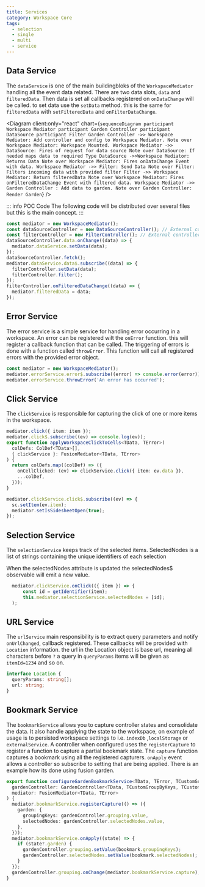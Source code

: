 ---
title: Services
category: Workspace Core
tags:
  - selection
  - single
  - multi
  - service
---


## Data Service

The `dataService` is one of the main buildingbloks of the `WorkspaceMediator` handling all the event data related. There are two data slots, `data` and `filteredData`.
Then data is set all callbacks registered on `onDataChange` will be called. to set data use the `setData` method. this is the same for `filteredData` with `setFilteredData` and `onFilterDataChange`.

<Diagram
  client:only="react"
  chart={`sequenceDiagram
    participant Workspace Mediator
    participant Garden Controller
    participant DataSource
    participant Filter
    Garden Controller ->> Workspace Mediator: Add controller and config to Workspace Mediator.
    Note over Workspace Mediator: Workspace Mounted.
    Workspace Mediator ->> DataSource: Fires of request for data source
    Note over DataSource: If needed maps data to required Type
    DataSource ->>Workspace Mediator: Returns Data
    Note over Workspace Mediator: Fires onDataChange Event with data.
    Workspace Mediator ->> Filter: Send Data
    Note over Filter: Filters incoming data with provided filter
    Filter ->> Workspace Mediator: Return filteredData
    Note over Workspace Mediator: Fires onFilteredDataChange Event with filtered data.
    Workspace Mediator ->> Garden Controller : Add data to garden.
    Note over Garden Controller: Render Garden`}
/>

::: info POC Code
The following code will be distributed over several files but this is the main concept.
:::

```ts
const mediator = new WorkspaceMediator();
const dataSourceController = new DataSourceController(); // External controller
const filterController = new FilterController(); // External controller
dataSourceController.data.onChange((data) => {
  mediator.dataService.setData(data);
});
dataSourceController.fetch();
mediator.dataService.data$.subscribe((data) => {
  filterController.setData(data);
  filterController.filter();
});
filterController.onFilteredDataChange((data) => {
  mediator.filteredData = data;
});
```

## Error Service

The error service is a simple service for handling error occurring in a workspace. An error can be registered wilt the `onError` function. this will register a callback function that can be called. The triggering of errors is done with a function called `throwError`. This function will call all registered errors with the provided error object.

```ts
const mediator = new WorkspaceMediator();
mediator.errorService.error$.subscribe((error) => console.error(error));
mediator.errorService.throwError('An error has occurred');
```

## Click Service

The `clickService` is responsible for capturing the click of one or more items in the workspace.

```ts
mediator.click({ item: item });
mediator.click$.subscribe((ev) => console.log(ev));
export function applyWorkspaceClickToCells<TData, TError>(
  colDefs: ColDef<TData>[],
  { clickService }: FusionMediator<TData, TError>
) {
  return colDefs.map((colDef) => ({
    onCellClicked: (ev) => clickService.click({ item: ev.data }),
    ...colDef,
  }));
}
```

```ts
mediator.clickService.click$.subscribe((ev) => {
  sc.setItem(ev.item);
  mediator.setIsSidesheetOpen(true);
});
```

## Selection Service

The `selectionService` keeps track of the selected items. SelectedNodes is a list of strings containing the unique identifiers of each selection

When the selectedNodes attribute is updated the selectedNodes$ observable will emit a new value.

```ts
  mediator.clickService.onClick(({ item }) => {
      const id = getIdentifier(item);
      this.mediator.selectionService.selectedNodes = [id];
  );
```

## URL Service

The `urlService` main responsibility is to extract query parameters and notify `onUrlChanged`, callback registered. These callbacks will be provided with `Location` information.
the url in the Location object is base url, meaning all characters before `?` a query in `queryParams` items will be given as `itemId=1234` and so on.

```ts
interface Location {
  queryParams: string[];
  url: string;
}
```

## Bookmark Service

The `bookmarkService` allows you to capture controller states and consolidate the data. It also handle applying the state to the workspace, on example of usage is to persisted workspace settings to i.e. `indexDb` ,`localStorage` or `externalService`.
A controller when configured uses the `registerCapture` to register a function to capture a partial bookmark state. The `capture` function captures a bookmark using all the registered capturers. `onApply` event allows a controller so subscribe to setting that are being applied.
There is an example how its done using fusion garden.

```ts
export function configureGardenBookmarkService<TData, TError, TCustomGroupByKeys, TCustomState, TContext>(
  gardenController: GardenController<TData, TCustomGroupByKeys, TCustomState, TContext>,
  mediator: FusionMediator<TData, TError>
) {
  mediator.bookmarkService.registerCapture(() => ({
    garden: {
      groupingKeys: gardenController.grouping.value,
      selectedNodes: gardenController.selectedNodes.value,
    },
  }));
  mediator.bookmarkService.onApply((state) => {
    if (state?.garden) {
      gardenController.grouping.setValue(bookmark.groupingKeys);
      gardenController.selectedNodes.setValue(bookmark.selectedNodes);
    }
  });
  gardenController.grouping.onChange(mediator.bookmarkService.capture);
}
```
